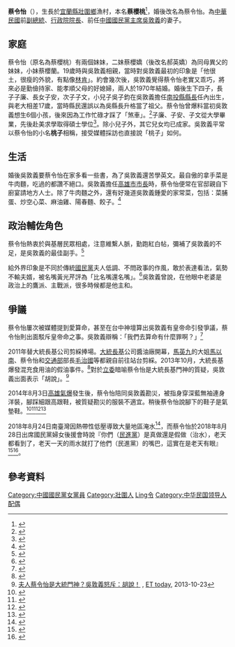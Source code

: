 {{Infobox Officeholder
| name = 蔡令怡
| nickname = 蔡櫻桃
| image =
| imagesize =
| order = {{Flagicon|Taiwan}}[[中華民國副總統|中華民國副總統]][[夫人|夫人]]
| term_start = 2012年5月20日
| term_end = 2016年5月20日
| president = 
| predecessor = 朱俶賢
| successor = 羅鳳蘋
| nationality = {{ROC}}
| birth_date = {{birth date and age|1952|11|6}} 
| birth_place = {{ROC|臺灣省}}[[宜蘭縣|宜蘭縣]][[壯圍鄉|壯圍鄉]]
| sex = 女
| spouse = [[吳敦義|吳敦義]]
| parents = 
| children = 長子：吳子廉<br />長女：吳子安<br />次子：吳子文<br />么子：吳子均
| party = {{Kmt}}
}}

'''蔡令怡'''（{{bd|1952年|11月6日|catIdx=Cai蔡}}），生長於[[宜蘭縣|宜蘭縣]][[壯圍鄉|壯圍鄉]]漁村，本名'''蔡櫻桃'''<ref>{{cite web|url=http://www.new7.com.tw/coverStory/CoverView.aspx?NUM=1276&i=TXT20110819105249FDA|title=新新聞-【封面故事】鄰家桃子姐柔軟善良的心|work=new7.com.tw|language=zh-tw|access-date=2012-01-25|archive-url=https://web.archive.org/web/20141029114019/http://www.new7.com.tw/coverStory/CoverView.aspx?NUM=1276&i=TXT20110819105249FDA|archive-date=2014-10-29|dead-url=yes}}</ref>，婚後改名為蔡令怡。為[[中華民國|中華民國]]前[[中華民國副總統|副總統]]、[[行政院院長|行政院院長]]、前任[[中國國民黨主席|中國國民黨主席]][[吳敦義|吳敦義]]的妻子。

==家庭==
蔡令怡（原名為蔡櫻桃）有兩個妹妹，二妹蔡櫻嬌（後改名郝英嬌）為同母異父的妹妹，小妹蔡櫻蘭。19歲時與吳敦義相親，當時對吳敦義最初的印象是「他很土，很瘦的外貌，有點像[[林肯|林肯]]」。約會幾次後，吳敦義覺得蔡令怡老實又乖巧，將來必是勤儉持家、能孝順父母的好媳婦，兩人於1970年結婚。婚後生下四子，長子子廉、長女子安，次子子文，小兒子吳子鈞在吳敦義擔任[[南投縣縣長|南投縣縣長]]任內出生，與老大相差17歲，當時縣民還誤以為吳縣長升格當了祖父。蔡令怡曾爆料當初吳敦義想生6個小孩，後來因為工作忙碌才踩了「煞車」。<ref>{{cite web|url=http://www.chinareviewnews.com/doc/1012/3/0/3/101230354.html?coluid=23&kindid=293&docid=101230354&mdate=0214002131|title=中國評論新聞：幕後：蔡令怡爆料　當初吳敦義想生6個小孩|work=chinareviewnews.com|access-date=2012-01-24|archive-date=2019-11-28|archive-url=https://web.archive.org/web/20191128123739/http://www.chinareviewnews.com/doc/1012/3/0/3/101230354.html?coluid=23&kindid=293&docid=101230354&mdate=0214002131|dead-url=no}}</ref>子廉、子安、子文從大學畢業，先後赴美求學取得碩士學位<ref>{{cite web|url=http://mag.udn.com/mag/campus/storypage.jsp?f_ART_ID=185593#ixzz1kOPlrApD|title=聯合新聞網：觸動未來 新識力|author=聯合新聞網|date=3 June 2015|work=聯合新聞網|language=zh-tw|deadurl=yes|archiveurl=https://web.archive.org/web/20090912024150/http://mag.udn.com/mag/campus/storypage.jsp?f_ART_ID=185593#ixzz1kOPlrApD|archivedate=2009-09-12}}</ref>。除小兒子外，其它兒女均已成家。吳敦義平常以蔡令怡的小名'''桃子'''相稱，接受媒體採訪也直接說「桃子」如何。

==生活==

婚後吳敦義要蔡令怡在家多看一些書，為了吳敦義還苦學英文。最自傲的拿手菜是牛肉麵，吃過的都讚不絕口。吳敦義擔任[[高雄市市長|高雄市市長]]時，蔡令怡便常在官邸親自下廚宴請地方人士。除了牛肉麵之外，還有好幾道吳敦義鍾愛的家常菜，包括：菜脯蛋、炒空心菜、麻油雞、陽春麵、餃子。<ref>{{cite web|url=http://newtalk.tw/mobile/news_in.php?id=3681|title=博士內閣另類專長  吳揆愛打桌球  找不到對手- 新頭殼newtalk|work=newtalk.tw|access-date=2015-05-25|archive-date=2015-05-25|archive-url=https://web.archive.org/web/20150525101956/http://newtalk.tw/mobile/news_in.php?id=3681|dead-url=no}}</ref>

==政治輔佐角色==

蔡令怡熱衷於與基層民眾相處，注意維繫人脈，勤跑紅白帖，彌補了吳敦義的不足，是吳敦義的最佳副手。<ref>{{cite web|url=http://www.new7.com.tw/coverStory/CoverView.aspx?NUM=1276&i=TXT20110819105030603|title=新新聞-【封面故事】「桃子」蔡令怡幫夫行大運|work=new7.com.tw|access-date=2015-05-25|archive-url=https://web.archive.org/web/20150525104322/http://www.new7.com.tw/coverStory/CoverView.aspx?NUM=1276&i=TXT20110819105030603|archive-date=2015-05-25|dead-url=yes}}</ref>

給外界印象是不同於傳統[[中國國民黨|國民黨]]夫人低調、不問政事的作風，敢於表達看法，氣勢不輸夫婿，被名嘴黃光芹評為「比名嘴還名嘴」。<ref>{{cite web|url=http://www.ettoday.net/news/20111217/13110.htm|title=像蔡令怡這樣比名嘴還名嘴的官夫人|author=ETtoday 新聞雲|date=17 December 2011|work=ETtoday 東森新聞雲|access-date=2015-05-25|archive-date=2015-09-24|archive-url=https://web.archive.org/web/20150924003045/http://www.ettoday.net/news/20111217/13110.htm|dead-url=no}}</ref>吳敦義曾說，在他眼中老婆是政治上的鷹派、主戰派，很多時候都是他主和。

==爭議==

蔡令怡屢次被媒體提到愛算命，甚至在台中神壇算出吳敦義有皇帝命引發爭議，蔡令怡則出面駁斥皇帝命之事。吳敦義辯稱：「我們去算命有什麼罪啊？」<ref>{{cite news | url = http://news.tvbs.com.tw/old-news.html?nid=65144 | title = 算出「皇帝命」？吳敦義妻變臉駁斥 | work = TVBS | author = 高嘉甫 | location = 新北市 | language = zh-tw | date = 2011-08-30 | accessdate = 2015-06-03 | archive-date = 2016-03-05 | archive-url = https://web.archive.org/web/20160305012201/http://news.tvbs.com.tw/old-news.html?nid=65144 | dead-url = no }}</ref>

2011年替大統長基公司剪綵捧場。[[大統長基|大統長基]]公司醬油廠開幕，[[馬英九|馬英九]]的大姐[[馬以南|馬以南]]、蔡令怡和[[中華民國交通部|交通部]]部長[[毛治國|毛治國]]等都親自前往站台剪綵。2013年10月，大統長基爆發混充食用油的假油事件。<ref>{{cite news| url =http://www.libertytimes.com.tw/2013/new/oct/25/today-fo8.htm?Slots=All| title =有圖有故事| work =[[自由時報|自由時報]]| date =2013-10-25| language =zh-tw| deadurl =yes| archiveurl =https://web.archive.org/web/20131024234816/http://www.libertytimes.com.tw/2013/new/oct/25/today-fo8.htm?Slots=All| archivedate =2013-10-24}}</ref>對於[[立法院#立法委員|立委]]暗喻蔡令怡是大統長基門神的質疑，吳敦義出面表示「胡說」。<ref>[http://www.ettoday.net/news/20131023/285661.htm 夫人蔡令怡是大統門神？吳敦義怒斥：胡說！] {{Wayback|url=http://www.ettoday.net/news/20131023/285661.htm |date=20191213020412 }}, [[ET_today|ET today]], 2013-10-23</ref>

2014年8月3日[[2014年台灣高雄氣爆事故|高雄氣爆]]發生後，蔡令怡陪同吳敦義勘災，被指身穿深藍無袖連身洋裝，腳踩細跟高跟鞋，被質疑勘災的服裝不適宜。稍後蔡令怡說腳下的鞋子是氣墊鞋。<ref>{{cite news |title= 踩高跟鞋勘災吳敦義夫人蔡令怡：配合老公身高 |work= ETtoday政治新聞 |url= http://www.ettoday.net/news/20140803/385572.htm#ixzz3c0PWiox4 |date= 2014-08-03 |accessdate= 2015-06-03 |language= zh-tw |archive-date= 2019-12-17 |archive-url= https://web.archive.org/web/20191217221517/https://www.ettoday.net/news/20140803/385572.htm#ixzz3c0PWiox4 |dead-url= no }}</ref><ref>{{cite news | url = http://news.ltn.com.tw/news/politics/breakingnews/1071682 | title = 五大高雄氣爆》陪吳敦義勘災 蔡令怡遭批穿太漂亮 | work = 自由時報 | date = 2014-08-03 | accessdate = 2015-06-03 | language = zh-tw | archive-date = 2019-12-13 | archive-url = https://web.archive.org/web/20191213230544/https://news.ltn.com.tw/news/politics/breakingnews/1071682 | dead-url = no }}</ref><ref>{{cite news | url = http://www.appledaily.com.tw/appledaily/article/headline/20140804/36000082/ | title = 穿高跟鞋到災區蔡令怡：配合老公身高 | author = 吳國仲 | location = 新北市 | date = 2014-08-04 | accessdate = 2015-06-03 | language = zh-tw | archive-date = 2014-10-13 | archive-url = https://web.archive.org/web/20141013162311/http://www.appledaily.com.tw/appledaily/article/headline/20140804/36000082/ | dead-url = no }}</ref><ref>{{cite news | url = http://www.setn.com/News.aspx?NewsID=33635 | title = 視察災區穿無袖洋裝、腳踩高跟鞋蔡令怡：配合老公身高 | author = 整理：實習編輯劉彥璇 | date = 2014-08-03 | accessdate = 2015-06-03 | language = zh-tw | archive-date = 2021-06-04 | archive-url = https://web.archive.org/web/20210604041511/https://www.setn.com/News.aspx?NewsID=33635 | dead-url = no }}</ref>

2018年8月24日南臺灣因熱帶性低壓導致大量地區淹水<ref>{{cite news |title = 熱帶低壓釀南部大水！專家：氣流「被地形鎖住」，與「八七水災」成因相似 |author = 趙宥寧 |url = http://www.storm.mg/article/481261 |date = 2018-08-24 |accessdate = 2018-08-28 |archive-date = 2018-08-25 |archive-url = https://web.archive.org/web/20180825155741/http://www.storm.mg/article/481261 |dead-url = no }}</ref>，而蔡令怡於2018年8月28日出席國民黨婦女後援會時說『你們（[[民主進步黨|民進黨]]）是真做還是假做（治水），老天都看到了，老天一天的雨水就打了他們（民進黨）的嘴巴，這實在是老天有眼』<ref>{{cite news|title=稱大雨打臉綠營治水政績 吳敦義夫人蔡令怡：老天有眼|author=youtube_自由時報電子報|url=https://www.youtube.com/watch?v=OC0VzisE-sw|date=2018-08-28|accessdate=2018-08-28|archive-date=2021-06-04|archive-url=https://web.archive.org/web/20210604040324/https://www.youtube.com/watch?v=OC0VzisE-sw|dead-url=no}}</ref><ref>{{cite news
|title = 823水患打臉民進黨 蔡令怡：老天有眼
|author = 戴祺修
|url = https://tw.news.yahoo.com/823%E6%B0%B4%E6%82%A3%E6%89%93%E8%87%89%E6%B0%91%E9%80%B2%E9%BB%A8-%E8%94%A1%E4%BB%A4%E6%80%A1-%E8%80%81%E5%A4%A9%E6%9C%89%E7%9C%BC-075005547.html
|date = 2018-08-28
|accessdate = 2018-08-28
|archive-date = 2019-11-29
|archive-url = https://web.archive.org/web/20191129084640/https://tw.news.yahoo.com/823%E6%B0%B4%E6%82%A3%E6%89%93%E8%87%89%E6%B0%91%E9%80%B2%E9%BB%A8-%E8%94%A1%E4%BB%A4%E6%80%A1-%E8%80%81%E5%A4%A9%E6%9C%89%E7%9C%BC-075005547.html
|dead-url = no
}}</ref>。

==參考資料==
{{reflist}}

{{DEFAULTSORT:Cai蔡}}
[[Category:中國國民黨女黨員|Category:中國國民黨女黨員]]
[[Category:壯圍人|Category:壯圍人]]
[[Category:蔡姓|Ling令]]
[[Category:中华民国领导人配偶|Category:中华民国领导人配偶]]